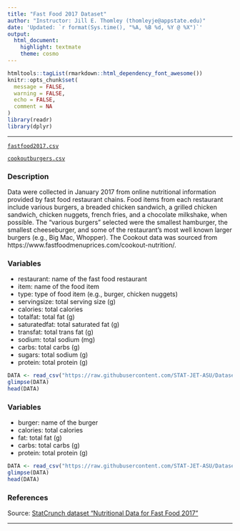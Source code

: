 ```yaml
---
title: "Fast Food 2017 Dataset"
author: "Instructor: Jill E. Thomley (thomleyje@appstate.edu)"
date: 'Updated: `r format(Sys.time(), "%A, %B %d, %Y @ %X")`'
output: 
  html_document: 
    highlight: textmate
    theme: cosmo
---
```


```r
htmltools::tagList(rmarkdown::html_dependency_font_awesome())
knitr::opts_chunk$set(
  message = FALSE,
  warning = FALSE,
  echo = FALSE,
  comment = NA
)
library(readr)
library(dplyr)
```
<hr>

<i class="fas fa-database"></i> [`fastfood2017.csv`](https://raw.githubusercontent.com/STAT-JET-ASU/Datasets/master/Instructor/fastfood2017.csv)

<i class="fas fa-database"></i> [`cookoutburgers.csv`](https://raw.githubusercontent.com/STAT-JET-ASU/Datasets/master/Instructor/cookoutburgers.csv)

### Description

Data were collected in January 2017 from online nutritional information provided by fast food restaurant chains. Food items from each restaurant include various burgers, a breaded chicken sandwich, a grilled chicken sandwich, chicken nuggets, french fries, and a chocolate milkshake, when possible. The "various burgers" selected were the smallest hamburger, the smallest cheeseburger, and some of the restaurant's most well known larger burgers (e.g., Big Mac, Whopper). The Cookout data was sourced from https://www.fastfoodmenuprices.com/cookout-nutrition/.

### Variables

* restaurant: name of the fast food restaurant
* item: name of the food item
* type: type of food item (e.g., burger, chicken nuggets)
* servingsize: total serving size (g)
* calories: total calories
* totalfat: total fat (g)
* saturatedfat: total saturated fat (g)
* transfat: total trans fat (g)
* sodium: total sodium (mg)
* carbs: total carbs (g)
* sugars: total sodium (g)
* protein: total protein (g)

```r
DATA <- read_csv("https://raw.githubusercontent.com/STAT-JET-ASU/Datasets/master/Instructor/fastfood2017.csv")
glimpse(DATA)
head(DATA)
```

### Variables

* burger: name of the burger
* calories: total calories
* fat: total fat (g)
* carbs: total carbs (g)
* protein: total protein (g)

```r
DATA <- read_csv("https://raw.githubusercontent.com/STAT-JET-ASU/Datasets/master/Instructor/cookoutburgers.csv")
glimpse(DATA)
head(DATA)
```

### References

Source: [StatCrunch dataset "Nutritional Data for Fast Food 2017"](https://www.statcrunch.com/app/index.php?dataid=2323899)

<hr>
